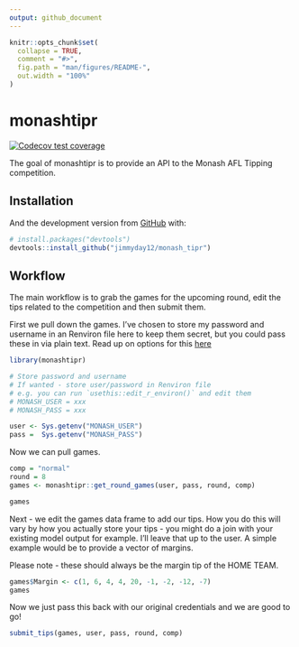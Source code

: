 ```yaml
---
output: github_document
---
```


<!-- README.md is generated from README.Rmd. Please edit that file -->

```r
knitr::opts_chunk$set(
  collapse = TRUE,
  comment = "#>",
  fig.path = "man/figures/README-",
  out.width = "100%"
)
```

# monashtipr

<!-- badges: start -->
[![Codecov test coverage](https://codecov.io/gh/jimmyday12/monash_tipr/branch/master/graph/badge.svg)](https://codecov.io/gh/jimmyday12/monash_tipr?branch=master)
<!-- badges: end -->

The goal of monashtipr is to provide an API to the Monash AFL Tipping competition.

## Installation

And the development version from [GitHub](https://github.com/) with:

``` r
# install.packages("devtools")
devtools::install_github("jimmyday12/monash_tipr")
```
## Workflow

The main workflow is to grab the games for the upcoming round, edit the tips related to the competition and then submit them. 

First we pull down the games. I've chosen to store my password and username in an Renviron file here to keep them secret, but you could pass these in via plain text. Read up on options for this [here](https://cran.r-project.org/web/packages/httr/vignettes/secrets.html)

```r
library(monashtipr)

# Store password and username
# If wanted - store user/password in Renviron file
# e.g. you can run `usethis::edit_r_environ()` and edit them
# MONASH_USER = xxx
# MONASH_PASS = xxx

user <- Sys.getenv("MONASH_USER")
pass =  Sys.getenv("MONASH_PASS")

```

Now we can pull games. 
```r
comp = "normal"
round = 8
games <- monashtipr::get_round_games(user, pass, round, comp)

games
```

Next - we edit the games data frame to add our tips. How you do this will vary by how you actually store your tips - you might do a join with your existing model output for example. I'll leave that up to the user. A simple example would be to provide a vector of margins. 

Please note - these should always be the margin tip of the HOME TEAM.

```r
games$Margin <- c(1, 6, 4, 4, 20, -1, -2, -12, -7)
games
```

Now we just pass this back with our original credentials and we are good to go! 

```r
submit_tips(games, user, pass, round, comp)
```

